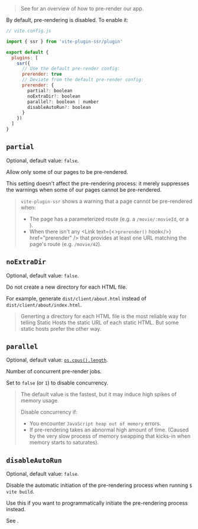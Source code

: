 
> See <Link href="/pre-rendering" /> for an overview of how to pre-render our app.

By default, pre-rendering is disabled. To enable it:

```js
// vite.config.js

import { ssr } from 'vite-plugin-ssr/plugin'

export default {
  plugins: [
    ssr({
      // Use the default pre-render config:
      prerender: true
      // Deviate from the default pre-render config:
      prerender: {
        partial?: boolean
        noExtraDir?: boolean
        parallel?: boolean | number
        disableAutoRun?: boolean
      }
    })
  ]
}
```


## `partial`

Optional, default value: `false`.

Allow only some of our pages to be pre-rendered.

This setting doesn't affect the pre-rendering process: it merely suppresses the warnings when some of our pages cannot be pre-rendered.

> `vite-plugin-ssr` shows a warning that a page cannot be pre-rendered when:
> - The page has a parameterized route
>   (e.g. a  <Link text="Route String" href="/route-string" /> `/movie/:movieId`, or a <Link text="Route Function" href="/route-function" />).
> - When there isn't any <Link text={<><code>prerender()</code> hook</>} href="prerender" /> that provides at least one URL matching the page's route (e.g. `/movie/42`).


## `noExtraDir`

Optional, default value: `false`.

Do not create a new directory for each HTML file.

For example, generate `dist/client/about.html` instead of `dist/client/about/index.html`.

> Generting a directory for each HTML file is the most reliable way for telling Static Hosts the static URL of each static HTML.
> But some static hosts prefer the other way.


## `parallel`

Optional, default value: [`os.cpus().length`](https://nodejs.org/api/os.html#os_os_cpus).

Number of concurrent pre-render jobs.

Set to `false` (or `1`) to disable concurrency.

> The default value is the fastest, but it may induce high spikes of memory usage.
>
> Disable concurrency if:
> - You encounter `JavaScript heap out of memory` errors.
> - If pre-rendering takes an abnormal high amount of time. (Caused by the very slow process of memory swapping that kicks-in when memory starts to saturates).


## `disableAutoRun`

Optional, default value: `false`.

Disable the automatic initiation of the pre-rendering process when running `$ vite build`.

Use this if you want to programmatically initiate the pre-rendering process instead.

See <Link href="/prerender-programmatic" />.
